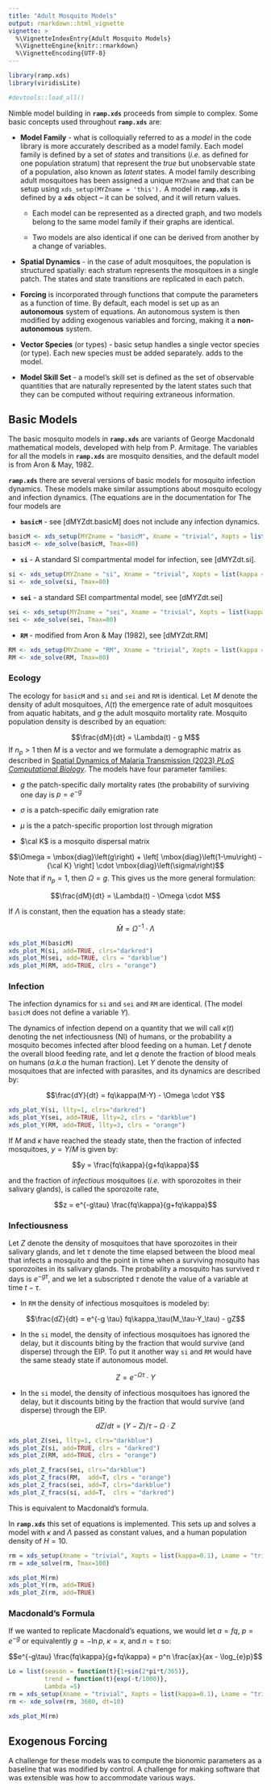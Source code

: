```yaml
---
title: "Adult Mosquito Models"
output: rmarkdown::html_vignette
vignette: >
  %\VignetteIndexEntry{Adult Mosquito Models}
  %\VignetteEngine{knitr::rmarkdown}
  %\VignetteEncoding{UTF-8}
---
```


```r
library(ramp.xds)
library(viridisLite)
```

```r
#devtools::load_all()
```

Nimble model building in **`ramp.xds`** proceeds from simple to complex. Some basic concepts used throughout **`ramp.xds`** are:

+ **Model Family** - what is colloquially referred to as a *model* in the code library is more accurately described as a model family. Each model family is defined by a set of *states* and transitions (*i.e.* as defined for one population stratum) that represent the *true* but unobservable state of a population, also known as *latent* states. A model family describing adult mosquitoes has been assigned a unique `MYZname` and that can be setup using `xds_setup(MYZname = 'this').` A model in **`ramp.xds`** is defined by a **`xds`** object -- it can be solved, and it will return values. 

    - Each model can be represented as a directed graph, and two models belong to the same model family if their graphs are identical. 
    
    - Two models are also identical if one can be derived from another by a change of variables. 

+ **Spatial Dynamics** - in the case of adult mosquitoes, the population is structured spatially: each stratum represents the mosquitoes in a single patch. The states and state transitions are replicated in each patch. 

+ **Forcing** is incorporated through functions that compute the parameters as a function of time. By default, each model is set up as an  **autonomous** system of equations. An autonomous system is then modified by adding exogenous variables and forcing, making it a **non-autonomous** system. 

+ **Vector Species** (or types) - basic setup handles a single vector species (or type). Each new species must be added separately. adds to the model.  

+ **Model Skill Set** - a model's skill set is defined as the set of observable quantities that are naturally represented by the latent states such that they can be computed without requiring extraneous information. 

## Basic Models

The basic mosquito models in **`ramp.xds`** are variants of George Macdonald mathematical models, developed with help from P. Armitage. The variables for all the models in **`ramp.xds`** are mosquito densities, and the default model is from Aron & May, 1982.

**`ramp.xds`** there are several versions of basic models for mosquito infection dynamics. These models make similar assumptions about mosquito ecology and infection dynamics. (The equations are in the documentation for The four models are

+ **`basicM`** - see [dMYZdt.basicM] does not include any infection dynamics. 

```r
basicM <- xds_setup(MYZname = "basicM", Xname = "trivial", Xopts = list(kappa = .1, Y=0, Z=0))
basicM <- xde_solve(basicM, Tmax=80)
```

+ **`si`** - A standard SI compartmental model for infection, see [dMYZdt.si]. 

```r
si <- xds_setup(MYZname = "si", Xname = "trivial", Xopts = list(kappa = .1, Y=0, Z=0), MYZopts = list(Y=0))
si <- xde_solve(si, Tmax=80)
```

+ **`sei`** - a standard SEI compartmental model, see [dMYZdt.sei]

```r
sei <- xds_setup(MYZname = "sei", Xname = "trivial", Xopts = list(kappa = .1), MYZopts = list(Y=0, Z=0))
sei <- xde_solve(sei, Tmax=80)
```

+ **`RM`** - modified from Aron & May (1982), see [dMYZdt.RM]

```r
RM <- xds_setup(MYZname = "RM", Xname = "trivial", Xopts = list(kappa = .1), MYZopts = list(Y=0, Z=0))
RM <- xde_solve(RM, Tmax=80)
```

### Ecology 

The ecology for `basicM` and `si` and `sei` and `RM` is identical. Let $M$ denote the density of adult mosquitoes, $\Lambda(t)$ the emergence rate of adult mosquitoes from aquatic habitats, and $g$ the adult mosquito mortality rate. Mosquito population density is described by an equation: 

$$\frac{dM}{dt} = \Lambda(t) - g M$$
If $n_p>1$ then $M$ is a vector and we formulate a demographic matrix as described in [Spatial Dynamics of Malaria Transmission (2023) *PLoS Computational Biology*](https://journals.plos.org/ploscompbiol/article?id=10.1371/journal.pcbi.1010684). The models have four parameter families:

+ $g$ the patch-specific daily mortality rates (the probability of surviving one day is $p = e^{-g}$

+ $\sigma$ is a patch-specific daily emigration rate 

+ $\mu$ is the a patch-specific proportion lost through migration 

+ $\cal K$ is a mosquito dispersal matrix 

$$\Omega = \mbox{diag}\left(g\right) + \left[ \mbox{diag}\left(1-\mu\right) -  {\cal K} \right] \cdot \mbox{diag}\left(\sigma\right)$$ 
Note that if $n_p=1$, then $\Omega = g$. This gives us the more general formulation:  

$$\frac{dM}{dt} = \Lambda(t) - \Omega \cdot M$$

If $\Lambda$ is constant, then the equation has a steady state: 

$$\bar M = \Omega^{-1} \cdot \Lambda$$ 

```r
xds_plot_M(basicM)
xds_plot_M(si, add=TRUE, clrs="darkred")
xds_plot_M(sei, add=TRUE, clrs = "darkblue")
xds_plot_M(RM, add=TRUE, clrs = "orange")
```

### Infection 

The infection dynamics for `si` and `sei` and `RM` are identical. (The model `basicM` does not define a variable $Y$). 

The dynamics of infection depend on a quantity that we will call $\kappa(t)$ denoting the net infectiousness (NI) of humans, or the probability a mosquito becomes infected after blood feeding on a human. Let $f$ denote the overall blood feeding rate, and let $q$ denote the fraction of blood meals on humans (*a.k.a* the human fraction). Let $Y$ denote the density of mosquitoes that are infected with parasites, and its dynamics are described by: 

$$\frac{dY}{dt} = fq\kappa(M-Y) - \Omega \cdot Y$$
```r
xds_plot_Y(si, llty=1, clrs="darkred")
xds_plot_Y(sei, add=TRUE, llty=2, clrs = "darkblue")
xds_plot_Y(RM, add=TRUE, llty=3, clrs = "orange")
```

If $M$ and $\kappa$ have reached the steady state, then the fraction of infected mosquitoes, $y=Y/M$ is given by:

$$y = \frac{fq\kappa}{g+fq\kappa}$$ 

and the fraction of *infectious* mosquitoes (*i.e.* with sporozoites in their salivary glands), is called the sporozoite rate,

$$z = e^{-g\tau} \frac{fq\kappa}{g+fq\kappa}$$ 

### Infectiousness 

Let $Z$ denote the density of mosquitoes that have sporozoites in their salivary glands, and let $\tau$ denote the time elapsed between the blood meal that infects a mosquito and the point in time when a surviving mosquito has sporozoites in its salivary glands.  The probability a mosquito has survived $\tau$ days is $e^{-g\tau}$, and we let a subscripted $\tau$ denote the value of a variable at time $t-\tau.$ 

+ In `RM` the density of infectious mosquitoes is modeled by:  

$$\frac{dZ}{dt} = e^{-g \tau} fq\kappa_\tau(M_\tau-Y_\tau) - gZ$$

+ In the `si` model, the density of infectious mosquitoes has ignored the delay, but it discounts biting by the fraction that would survive (and disperse) through the EIP. To put it another way `si` and `RM` would have the same steady state if autonomous model. 

$$Z = e^{-\Omega \tau}\cdot Y$$ 


+ In the `si` model, the density of infectious mosquitoes has ignored the delay, but it discounts biting by the fraction that would survive (and disperse) through the EIP. 

$$dZ/dt = (Y-Z)/\tau- \Omega \cdot Z$$ 


```r
xds_plot_Z(sei, llty=1, clrs="darkblue")
xds_plot_Z(si, add=TRUE, clrs = "darkred")
xds_plot_Z(RM, add=TRUE, clrs = "orange")
```

```r
xds_plot_Z_fracs(sei, clrs="darkblue")
xds_plot_Z_fracs(RM,  add=T, clrs = "orange")
xds_plot_Z_fracs(sei, add=T, clrs="darkblue")
xds_plot_Z_fracs(si, add=T,  clrs = "darkred")
```




This is equivalent to Macdonald's formula. 

In **`ramp.xds`** this set of equations is implemented. This sets up and solves a model with $\kappa$ and $\Lambda$ passed as constant values, and a human population density of $H=10.$ 

```r
rm = xds_setup(Xname = "trivial", Xopts = list(kappa=0.1), Lname = "trivial", Lopts = list(Lambda=5), HPop=10)
rm = xde_solve(rm, Tmax=100)
```

```r
xds_plot_M(rm)
xds_plot_Y(rm, add=TRUE)
xds_plot_Z(rm, add=TRUE)
```


### Macdonald's Formula

If we wanted to replicate Macdonald's equations, we would let $a=fq$, $p = e^{-g}$ or equivalently $g = -\ln p$, $\kappa = x,$ and $n=\tau$ so: 

$$e^{-g\tau} \frac{fq\kappa}{g+fq\kappa} = p^n \frac{ax}{ax - \log_{e}p}$$

```r
Lo = list(season = function(t){1+sin(2*pi*t/365)}, 
          trend = function(t){exp(-t/1000)}, 
          Lambda =5)
rm = xds_setup(Xname = "trivial", Xopts = list(kappa=0.1), Lname = "trivial", Lopts = Lo, HPop=10)
rm <- xde_solve(rm, 3680, dt=10)
```

```r
xds_plot_M(rm)
```


## Exogenous Forcing

A challenge for these models was to compute the bionomic parameters as a baseline that was modified by control. A challenge for making software that was extensible was how to accommodate various ways. 

